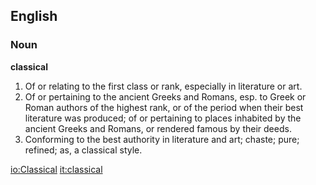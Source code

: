 ==English==

===Noun===

'''classical'''

#Of or relating to the first class or rank, especially in literature or art.
#Of or pertaining to the ancient Greeks and Romans, esp. to Greek or Roman authors of the highest rank, or of the period when their best literature was produced; of or pertaining to places inhabited by the ancient Greeks and Romans, or rendered famous by their deeds.
#Conforming to the best authority in literature and art; chaste; pure; refined; as, a classical style.

[[io:Classical]]
[[it:classical]]